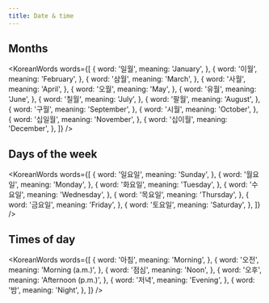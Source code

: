 ```yaml
---
title: Date & time
---
```



## Months

<KoreanWords
  words={[
    {
      word: '일월',
      meaning: 'January',
    },
    {
      word: '이월',
      meaning: 'February',
    },
    {
      word: '삼월',
      meaning: 'March',
    },
    {
      word: '사월',
      meaning: 'April',
    },
    {
      word: '오월',
      meaning: 'May',
    },
    {
      word: '유월',
      meaning: 'June',
    },
    {
      word: '칠월',
      meaning: 'July',
    },
    {
      word: '팔월',
      meaning: 'August',
    },
    {
      word: '구월',
      meaning: 'September',
    },
    {
      word: '시월',
      meaning: 'October',
    },
    {
      word: '십일월',
      meaning: 'November',
    },
    {
      word: '십이월',
      meaning: 'December',
    },
  ]}
/>

## Days of the week

<KoreanWords
  words={[
    {
      word: '일요일',
      meaning: 'Sunday',
    },
    {
      word: '월요일',
      meaning: 'Monday',
    },
    {
      word: '화요일',
      meaning: 'Tuesday',
    },
    {
      word: '수요일',
      meaning: 'Wednesday',
    },
    {
      word: '목요일',
      meaning: 'Thursday',
    },
    {
      word: '금요일',
      meaning: 'Friday',
    },
    {
      word: '토요일',
      meaning: 'Saturday',
    },
  ]}
/>

## Times of day

<KoreanWords
  words={[
    {
      word: '아침',
      meaning: 'Morning',
    },
    {
      word: '오전',
      meaning: 'Morning (a.m.)',
    },
    {
      word: '점심',
      meaning: 'Noon',
    },
    {
      word: '오후',
      meaning: 'Afternoon (p.m.)',
    },
    {
      word: '저녁',
      meaning: 'Evening',
    },
    {
      word: '밤',
      meaning: 'Night',
    },
  ]}
/>
